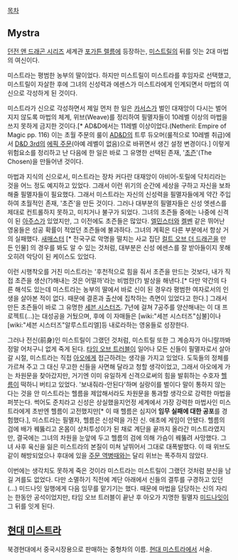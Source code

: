 [[목차]]

== Mystra ==
[[던전 앤 드래곤 시리즈]] 세계관 [[포가튼 렐름]]에 등장하는, [[미스트릴]]의 뒤를 잇는 2대 마법의 여신이다.

미스트라는 평범한 농부의 딸이었다. 하지만 미스트릴이 미스트라를 후임자로 선택했고, 미스트릴이 자살한 후에 그녀의 신성력과 에센스가 미스트라에게 인계되면서 마법의 여신으로 각성하게 된 것이다.

미스트라가 신으로 각성하면서 제일 먼저 한 일은 [[카서스]]가 벌인 대재앙이 다시는 벌어지지 않도록 마법의 체계, 위브(Weave)를 정리하여 필멸자들이 10레벨 이상의 마법을 쓰지 못하게 금지한 것이다.[* AD&D에서는 11레벨 이상이었다.(Netheril: Empire of Magic pp. 116) 이는 초월 주문의 룰이 [[AD&D]]의 트루 듀오머(룰적으로 10레벨 취급)에서 [[D&D 3rd]]의 [[에픽 주문]](아예 레벨이 없음)으로 바뀌면서 생긴 설정 변경이다.] 이렇게 위험요소를 정리하고 난 다음에 한 일은 바로 그 유명한 선택된 존재, '[[초즌]]'(The Chosen)을 만들어낸 것이다.

마법과 지식의 신으로서, 미스트라는 장차 커다란 대재앙이 아비어-토릴에 닥치리라는 것을 어느 정도 예지하고 있었다. 그래서 이런 위기의 순간에 세상을 구하고 자신을 보좌해줄 필멸자들이 필요했다. 그래서 미스트라는 자신의 신성력을 필멸자들에게 약간 주입하여 초월적인 존재, '초즌'을 만든 것이다. 그러나 대부분의 필멸자들은 신성 엣센스를 제대로 컨트롤하지 못하고, 미치거나 불구가 되었다. 그녀의 초즌들 중에는 나중에 신격이 된 [[아주스]]가 있었지만, 그 이전에도 초즌들은 많았다. [[엘민스터]]와 [[켈벤]] 같은 뛰어난 영웅들은 성공 확률이 적었던 초즌들에 불과하다. 그녀의 계획은 다른 부분에서 항상 거의 실패했다. [[새매스터]] [* 전국구로 악명을 떨치는 사교 집단 [[컬트 오브 더 드래곤]]을 만든 인물] 의 경우를 봐도 알 수 있는 것처럼, 대부분은 신성 에센스를 잘 받아들이지 못해 오히려 악당이 된 케이스도 있었다. 

이런 시행착오를 거친 미스트라는 '후천적으로 힘을 줘서 초즌을 만드는 것보다, 내가 직접 초즌을 생산(?)해내는 것은 어떨까'라는 비범한(?) 발상을 해낸다.[* 다만 약간의 다른 해석도 있는데 미스트라는 농부의 딸에서 바로 신이 된 경우라 평범한 여자로서의 인생을 살아본 적이 없다. 때문에 결혼과 출산에 집착하는 측면이 있었다고 한다.] 그래서 만든 초즌들이 바로 그 유명한 [[세븐 시스터즈]]. 7년에 걸쳐 7공주를 양산해내는 이 대 프로젝트(...)는 대성공을 거뒀으며, 후에 이 자매들은 [wiki:"세븐 시스터즈"심불]이나 [wiki:"세븐 시스터즈"알루스트리엘]등 내로라하는 영웅들로 성장한다.

그러나 전신(前身)인 미스트릴이 그랬던 것처럼, 미스트릴 또한 그 계승자가 아니랄까봐 정말 어처구니 없게 죽게 된다. [[타임 오브 트러블]]이 일어나 모든 신들이 필멸자로서 살아갈 시절, 미스트라는 직접 [[아오]]에게 접근하려는 생각을 가지고 있었다. 도둑들의 정체를 가르쳐 주고 그 대신 무고한 신들을 사면해 달라고 청할 생각이었고, 그래서 아오에게 가는 차원문을 찾아갔지만, 거기엔 이미 유일하게 신격으로써의 힘을 발휘하는 수호자 [[헬름]]이 떡하니 버티고 있었다. '보내줘라-안된다'하며 실랑이를 벌이다 말이 통하지 않는다는 것을 안 미스트라는 헬름을 제압해서라도 차원문을 통과할 생각으로 강력한 마법을 퍼붓는다. 썩어도 준치라고 신성은 상실했을지언정 세계에서 가장 강력한 마법사인 미스트라에게 초반엔 헬름이 고전했지만[* 이 때 헬름은 심지어 '''임무 실패에 대한 공포'''를 경험했다.], 미스트라는 필멸자, 헬름은 신성력을 가진 신. 애초에 게임이 안됐다. 헬름의 검에 배가 꿰뚫리고 온몸이 상처투성이가 된 채로 계단을 끝까지 올라간 미스트라였지만, 결국에는 그녀의 차원을 눈앞에 두고 헬름의 검에 의해 가슴이 꿰뚫려 사망했다. 그녀 사후 육신을 잃은 미스트라의 본질이 미쳐 날뛰어서 그대로 대폭발했다. 이 때 위브도 같이 해방되었으나 후대에 있을 [[주문 역병]]때와는 달리 위브는 폭주하지 않았다.

이번에는 생각치도 못하게 죽은 것이라 미스트라는 미스트릴이 그랬던 것처럼 분신을 남길 겨를도 없었다. 다만 소멸하기 직전에 계단 아래에서 신들의 결투를 구경하고 있던(...) 미드나잇 일행에게 다음 임무를 맡기기는 했다. 때문에 마법을 담당하는 신의 자리는 한동안 공석이었지만, 타임 오브 트러블이 끝난 후 아오가 지명한 필멸자 [[미드나잇]]이 그 뒤를 잇게 된다.

== [[현대 미스트라]] ==
북경현대에서 중국시장용으로 판매하는 중형차의 이름. [[현대 미스트라]]에서 서술.
